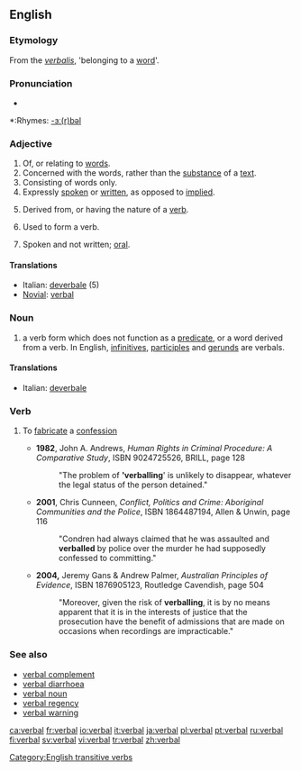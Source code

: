 {{wikipedia|dab=verbal}}
==English==

===Etymology===
From the {{LL.}} ''[[verbalis]]'', 'belonging to a [[word]]'.

===Pronunciation===
*{{audio|en-us-verbal.ogg|Audio (US)}}

*:Rhymes: [[Rhymes:English:-ɜː(r)bəl|-ɜː(r)bəl]]

===Adjective===
{{en-adj|-}}

# Of, or relating to [[word]]s.
# Concerned with the words, rather than the [[substance]] of a [[text]].
# Consisting of words only.
# Expressly [[spoken]] or [[written]], as opposed to [[implied]].
# {{italbrac|grammar}} Derived from, or having the nature of a [[verb]].
# {{italbrac|grammar}} Used to form a verb.
# Spoken and not written; [[oral]].

====Translations====
{{top}}
*Italian: [[deverbale]] (5)
*[[Novial]]: [[verbal]]
{{mid}}
{{bottom}}

===Noun===
{{en-noun}}
# {{context|grammar}} a verb form which does not function as a [[predicate]], or a word derived from a verb. In English, [[infinitive]]s, [[participle]]s and [[gerund]]s are verbals.

====Translations====
{{trans-top|grammar}}
*Italian: [[deverbale]] {{m}}
{{trans-mid}}
{{trans-bottom}}

===Verb===
{{en-verb|verbals|verballing|verballed}}
# {{transitive}} {{Australian English}} To [[fabricate]] a [[confession]]
#*'''1982''', John A. Andrews, ''Human Rights in Criminal Procedure: A Comparative Study'', ISBN 9024725526, BRILL, page 128
#*: "The problem of ''''verballing'''' is unlikely to disappear, whatever the legal status of the person detained."
#*'''2001''', Chris Cunneen, ''Conflict, Politics and Crime: Aboriginal Communities and the Police'', ISBN 1864487194, Allen & Unwin, page 116
#*: "Condren had always claimed that he was assaulted and '''verballed''' by police over the murder he had supposedly confessed to committing."
#*'''2004,''' Jeremy Gans & Andrew Palmer, ''Australian Principles of Evidence'', ISBN 1876905123, Routledge Cavendish, page 504
#*: "Moreover, given the risk of '''verballing''', it is by no means apparent that it is in the interests of justice that the prosecution have the benefit of admissions that are made on occasions when recordings are impracticable."

===See also===
*[[verbal complement]]
*[[verbal diarrhoea]]
*[[verbal noun]]
*[[verbal regency]]
*[[verbal warning]]

[[Category:English transitive verbs]]

[[ca:verbal]]
[[fr:verbal]]
[[io:verbal]]
[[it:verbal]]
[[ja:verbal]]
[[pl:verbal]]
[[pt:verbal]]
[[ru:verbal]]
[[fi:verbal]]
[[sv:verbal]]
[[vi:verbal]]
[[tr:verbal]]
[[zh:verbal]]